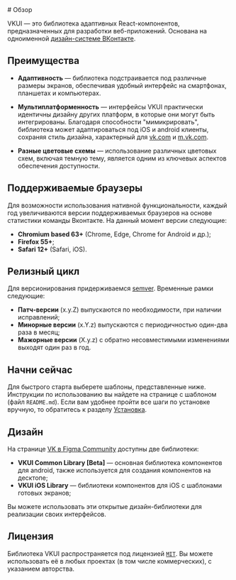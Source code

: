 <Overview>
# Обзор

VKUI — это библиотека адаптивных React-компонентов, предназначенных для разработки веб-приложений.
Основана на одноименной [дизайн-системе ВКонтакте](https://www.figma.com/@vk).

</Overview>

## Преимущества

- **Адаптивность** — библиотека подстраивается под различные размеры экранов,
  обеспечивая удобный интерфейс на смартфонах, планшетах и компьютерах.

- **Мультиплатформенность** — интерфейсы VKUI практически идентичны дизайну других платформ,
  в которые они могут быть интегрированы. Благодаря способности "мимикрировать",
  библиотека может адаптироваться под iOS и android клиенты, сохраняя стиль дизайна,
  характерный для [vk.com](https://vk.com) и [m.vk.com](https://m.vk.com).

- **Разные цветовые схемы** — использование различных цветовых схем, включая темную тему,
  является одним из ключевых аспектов обеспечения доступности.

## Поддерживаемые браузеры

Для возможности использования нативной функциональности, каждый год увеличиваются версии
поддерживаемых браузеров на основе статистики команды Вконтакте. На данный момент версии следующие:

- **Chromium based 63+** (Chrome, Edge, Chrome for Android и др.);
- **Firefox 55+**;
- **Safari 12+** (Safari, iOS).

## Релизный цикл

Для версионирования придерживаемся [semver](https://semver.org/). Временные рамки следующие:

- **Патч-версии** (x.y.Z) выпускаются по необходимости, при наличии исправлений;
- **Минорные версии** (x.Y.z) выпускаются с периодичностью один-два раза в месяц;
- **Мажорные версии** (X.y.z) с обратно несовместимыми изменениями выходят один раз в год.

## Начни сейчас

Для быстрого старта выберете шаблоны, представленные ниже. Инструкции по использованию вы найдете на
странице с шаблоном (файл `README.md`). Если вам удобнее пройти все шаги по установке вручную, то
обратитесь к разделу [Установка](/overview/install).

<InstallTemplates />

## Дизайн

На странице [VK в Figma Community](https://www.figma.com/@vk) доступны две библиотеки:

- **VKUI Common Library [Beta]** — основная библиотека компонентов для android, также используется для
  создания компонентов на десктопе;
- **VKUI iOS Library** — библиотеки компонентов для iOS c шаблонами готовых экранов;

Вы можете использовать эти открытые дизайн-библиотеки для реализации своих интерфейсов.

## Лицензия

Библиотека VKUI распространяется под лицензией [`MIT`](https://github.com/VKCOM/VKUI/blob/master/LICENSE).
Вы можете использовать её в любых проектах (в том числе коммерческих), с указанием авторства.

